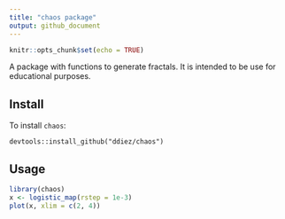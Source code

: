 ```yaml
---
title: "chaos package"
output: github_document
---
```


```r
knitr::opts_chunk$set(echo = TRUE)
```

A package with functions to generate fractals. It is intended to be use for educational purposes.

## Install

To install `chaos`:

```
devtools::install_github("ddiez/chaos")
```


## Usage


```r
library(chaos)
x <- logistic_map(rstep = 1e-3)
plot(x, xlim = c(2, 4))
```

